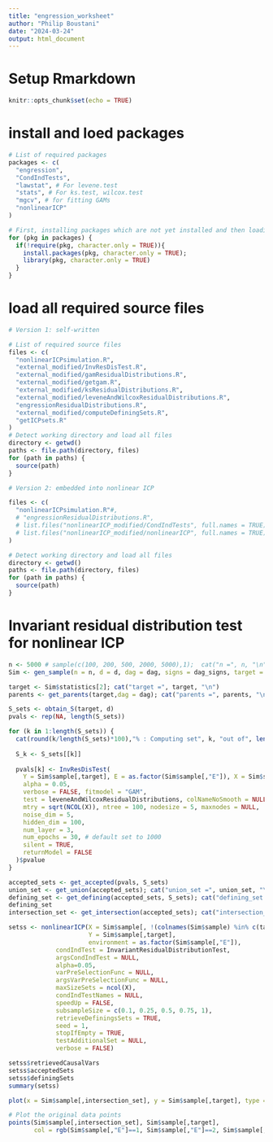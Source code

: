 ```yaml
---
title: "engression_worksheet"
author: "Philip Boustani"
date: "2024-03-24"
output: html_document
---
```


# Setup Rmarkdown

```r
knitr::opts_chunk$set(echo = TRUE)
```

# install and loed packages

```r
# List of required packages
packages <- c(
  "engression",
  "CondIndTests", 
  "lawstat", # For levene.test
  "stats", # For ks.test, wilcox.test
  "mgcv", # for fitting GAMs
  "nonlinearICP"
)

# First, installing packages which are not yet installed and then loading all of them
for (pkg in packages) {
  if(!require(pkg, character.only = TRUE)){
    install.packages(pkg, character.only = TRUE);
    library(pkg, character.only = TRUE)
  }
}
```

# load all required source files

```r
# Version 1: self-written

# List of required source files
files <- c(
  "nonlinearICPsimulation.R",
  "external_modified/InvResDisTest.R",
  "external_modified/gamResidualDistributions.R",
  "external_modified/getgam.R",
  "external_modified/ksResidualDistributions.R",
  "external_modified/leveneAndWilcoxResidualDistributions.R",
  "engressionResidualDistributions.R",
  "external_modified/computeDefiningSets.R",
  "getICPsets.R"
)
# Detect working directory and load all files 
directory <- getwd()
paths <- file.path(directory, files)
for (path in paths) {
  source(path)
}
```


```r
# Version 2: embedded into nonlinear ICP

files <- c(
  "nonlinearICPsimulation.R"#, 
  # "engressionResidualDistributions.R",
  # list.files("nonlinearICP_modified/CondIndTests", full.names = TRUE),
  # list.files("nonlinearICP_modified/nonlinearICP", full.names = TRUE)
)

# Detect working directory and load all files 
directory <- getwd()
paths <- file.path(directory, files)
for (path in paths) {
  source(path)
}
```



# Invariant residual distribution test for nonlinear ICP

```r
n <- 5000 # sample(c(100, 200, 500, 2000, 5000),1);  cat("n =", n, "\n")
Sim <- gen_sample(n = n, d = d, dag = dag, signs = dag_signs, target = "random", verbose = FALSE)

target <- Sim$statistics[2]; cat("target =", target, "\n")
parents <- get_parents(target,dag = dag); cat("parents =", parents, "\n")
```


```r
S_sets <- obtain_S(target, d)
pvals <- rep(NA, length(S_sets))

for (k in 1:length(S_sets)) {
  cat(round(k/length(S_sets)*100),"% : Computing set", k, "out of", length(S_sets), "\n")
  
  S_k <- S_sets[[k]]
  
  pvals[k] <- InvResDisTest(
    Y = Sim$sample[,target], E = as.factor(Sim$sample[,"E"]), X = Sim$sample[,S_k], 
    alpha = 0.05,
    verbose = FALSE, fitmodel = "GAM",
    test = leveneAndWilcoxResidualDistributions, colNameNoSmooth = NULL,
    mtry = sqrt(NCOL(X)), ntree = 100, nodesize = 5, maxnodes = NULL,
    noise_dim = 5,
    hidden_dim = 100,
    num_layer = 3,
    num_epochs = 30, # default set to 1000
    silent = TRUE, 
    returnModel = FALSE
  )$pvalue
}

accepted_sets <- get_accepted(pvals, S_sets)
union_set <- get_union(accepted_sets); cat("union_set =", union_set, "\n") 
defining_set <- get_defining(accepted_sets, S_sets); cat("defining_set =", defining_set, "\n")
defining_set
intersection_set <- get_intersection(accepted_sets); cat("intersection_set =", intersection_set, "\n") 

setss <- nonlinearICP(X = Sim$sample[, !(colnames(Sim$sample) %in% c(target, "E"))], 
                      Y = Sim$sample[,target], 
                      environment = as.factor(Sim$sample[,"E"]),
             condIndTest = InvariantResidualDistributionTest,
             argsCondIndTest = NULL,
             alpha=0.05,
             varPreSelectionFunc = NULL,
             argsVarPreSelectionFunc = NULL,
             maxSizeSets = ncol(X),
             condIndTestNames = NULL,
             speedUp = FALSE,
             subsampleSize = c(0.1, 0.25, 0.5, 0.75, 1),
             retrieveDefiningsSets = TRUE,
             seed = 1,
             stopIfEmpty = TRUE,
             testAdditionalSet = NULL,
             verbose = FALSE)

setss$retrievedCausalVars
setss$acceptedSets
setss$definingSets
summary(setss)
```


```r
plot(x = Sim$sample[,intersection_set], y = Sim$sample[,target], type = 'n')

# Plot the original data points
points(Sim$sample[,intersection_set], Sim$sample[,target],
       col = rgb(Sim$sample[,"E"]==1, Sim$sample[,"E"]==2, Sim$sample[,"E"]==3, alpha = 0.4), pch = 16)
```

